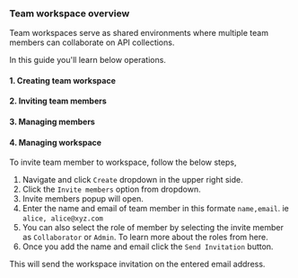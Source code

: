 ### Team workspace overview

Team workspaces serve as shared environments where multiple team members can collaborate on API collections. 


In this guide you'll learn below operations. 
#### 1. Creating team workspace
#### 2. Inviting team members 
#### 3. Managing members
#### 4. Managing workspace

To invite team member to workspace, follow the below steps, 

1. Navigate and click ` Create ` dropdown in the upper right side. 
2. Click the `Invite members` option from dropdown. 
3. Invite members popup will open. 
4. Enter the name and email of team member in this formate `name,email`. ie `alice, alice@xyz.com`
5. You can also select the role of member by selecting the invite member as `Collaborator` or `Admin`. To learn more about the roles from here. 
6. Once you add the name and email click the `Send Invitation` button. 


This will send the workspace invitation on the entered email address. 


